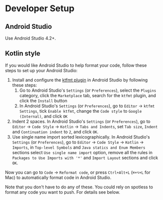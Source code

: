 # Developer Setup

## Android Studio

Use Android Studio 4.2+.

## Kotlin style

If you would like Android Studio to help format your code, follow these steps to set up your Android Studio:

1. Install and configure the [ktfmt plugin](https://github.com/facebookincubator/ktfmt) in Android Studio by following these steps:
    1. Go to Android Studio's `Settings` (or `Preferences`), select the `Plugins` category, click the `Marketplace` tab, search for the `ktfmt` plugin, and click the `Install` button
    1. In Android Studio's `Settings` (or `Preferences`), go to `Editor` → `ktfmt Settings`, tick `Enable ktfmt`, change the `Code style` to `Google (Internal)`, and click `OK`
1. Indent 2 spaces. In Android Studio's `Settings` (or `Preferences`), go to `Editor` → `Code Style` → `Kotlin` → `Tabs and Indents`, set `Tab size`, `Indent` and `Continuation indent` to `2`, and click `OK`.
1. Use single name import sorted lexicographically. In Android Studio's `Settings` (or `Preferences`), go to `Editor` → `Code Style` → `Kotlin` → `Imports`, in `Top-level Symbols` and `Java statics and Enum Members` sections select `Use single name import` option, remove all the rules in `Packages to Use Imports with '*'` and `Import Layout` sections and click `OK`.

Now you can go to `Code` → `Reformat code`, or press `Ctrl+Alt+L` (`⌘+⌥+L` for Mac) to automatically format code in Android Studio.

Note that you don't have to do any of these. You could rely on spotless to format any code you want to push. For details see below.
